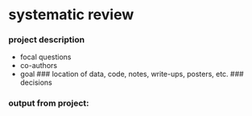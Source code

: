 # systematic review

### project description
  - focal questions 
  - co-authors
  - goal 
### location of data, code, notes, write-ups, posters, etc.
### decisions

### output from project: